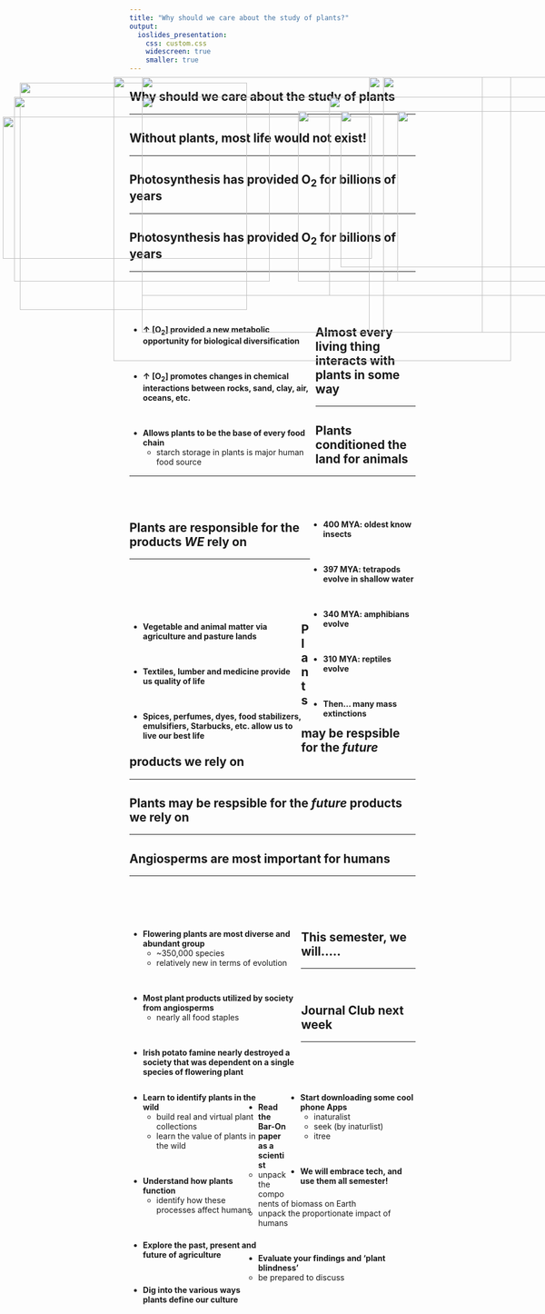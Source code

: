 ```yaml
---
title: "Why should we care about the study of plants?"
output: 
  ioslides_presentation:
    css: custom.css
    widescreen: true
    smaller: true
---
```

## Why should we care about the study of plants
<hr>

<IMG STYLE="position:absolute; TOP:225px; LEFT:250px; WIDTH:600px; HEIGHT:350px" SRC="images/quote.jpg">

## Without plants, most life would not exist!
<hr>

<IMG STYLE="position:absolute; TOP:200px; LEFT:35px; WIDTH:400px; HEIGHT:400px" SRC="images/voc.png">

<IMG STYLE="position:absolute; TOP:250px; LEFT:525px; WIDTH:550px; HEIGHT:300px" SRC="images/voc2.png">

## Photosynthesis has provided O~2~ for billions of years
<hr>

<IMG STYLE="position:absolute; TOP:190px; LEFT:250px; WIDTH:600px; HEIGHT:450px" SRC="images/lifeevolve.jpg">

## Photosynthesis has provided O~2~ for billions of years
<hr>
<br/>
<br/>
<br/>

<div style="float: left; width: 65%;">

* **&uarr; [O~2~]  provided a new metabolic opportunity for biological diversification**

<br/>

* **&uarr; [O~2~] promotes changes in chemical interactions between rocks, sand, clay, air, oceans, etc.**

<br/>

* **Allows plants to be the base of every food chain**
    + starch storage in plants is major human food source

</div>

<IMG STYLE="position:absolute; TOP:250px; LEFT:700px; WIDTH:300px; HEIGHT:300px" SRC="images/bif.jpg">

## Almost every living thing interacts with plants in some way
<hr>

<IMG STYLE="position:absolute; TOP:190px; LEFT:200px; WIDTH:700px; HEIGHT:500px" SRC="images/symbiosis.jpg">

## Plants conditioned the land for animals
<hr>
<br/>
<br/>

<IMG STYLE="position:absolute; TOP:260px; LEFT:5px; WIDTH:650px; HEIGHT:250px" SRC="images/planttime.jpg">

<div style="float: right; width: 37%;">

* **400 MYA: oldest know insects**

<br/>

* **397 MYA: tetrapods evolve in shallow water**

<br/>

* **340 MYA: amphibians evolve**

<br/>

* **310 MYA: reptiles evolve**

<br/>

* **Then... many mass extinctions**
</div>

## Plants are responsible for the products *WE* rely on
<hr>
<br/>
<br/>
<br/>
<br/>

<div style="float: left; width: 60%;">

* **Vegetable and animal matter via agriculture and pasture lands**

<br/>

* **Textiles, lumber and medicine provide us quality of life**

<br/>

* **Spices, perfumes, dyes,  food stabilizers, emulsifiers, Starbucks, etc. allow us to live our best life**

</div>

<IMG STYLE="position:absolute; TOP:190px; LEFT:675px; WIDTH:300px; HEIGHT:450px" SRC="images/coffee.png">

## Plants may be respsible for the *future* products we rely on
<hr>

<IMG STYLE="position:absolute; TOP:225px; LEFT:25px; WIDTH:450px; HEIGHT:325px" SRC="images/biofuel.jpg">

<IMG STYLE="position:absolute; TOP:250px; LEFT:600px; WIDTH:400px; HEIGHT:275px" SRC="images/ethanol.jpg">

## Plants may be respsible for the *future* products we rely on
<hr>

<IMG STYLE="position:absolute; TOP:190px; LEFT:200px; WIDTH:700px; HEIGHT:500px" SRC="images/jobs.png">

## Angiosperms are most important for humans
<hr>
<br/>
<br/>
<br/>

<div style="float: left; width: 60%;">

* **Flowering plants are most diverse and abundant group**
    + ~350,000 species
    + relatively new in terms of evolution
    
<br/>

* **Most plant products utilized by society from angiosperms**
    + nearly all food staples
    
<br/>

* **Irish potato famine nearly destroyed a society that was dependent on a single species of flowering plant**

</div>

<IMG STYLE="position:absolute; TOP:190px; LEFT:650px; WIDTH:400px; HEIGHT:450px" SRC="images/potato.jpg">

## This semester, we will.....
<hr>
<br/>

<div style="float: left; width: 45%;">

* **Learn to identify plants in the wild**
    + build real and virtual plant collections
    + learn the value of plants in the wild

<br/>

* **Understand how plants function**
    + identify how these processes affect humans

<br/>

* **Explore the past, present and future of agriculture**

<br/>

* **Dig into the various ways plants define our culture**

</div>

<div style="float: right; width: 45%;">

* **Start downloading some cool phone Apps**
    + inaturalist
    + seek (by inaturlist)
    + itree

<br/>

* **We will embrace tech, and use them all semester!**

</div>

## Journal Club next week
<hr>
<br/>
<br/>
<br/>
<br/>

* **Read the Bar-On paper as a scientist**
    + unpack the components of biomass on Earth
    + unpack the proportionate impact of humans 

<br/>

* **Evaluate your findings and 'plant blindness'**
    + be prepared to discuss
    
<IMG STYLE="position:absolute; TOP:225px; LEFT:580px; WIDTH:500px; HEIGHT:350px" SRC="images/barpaper.png">